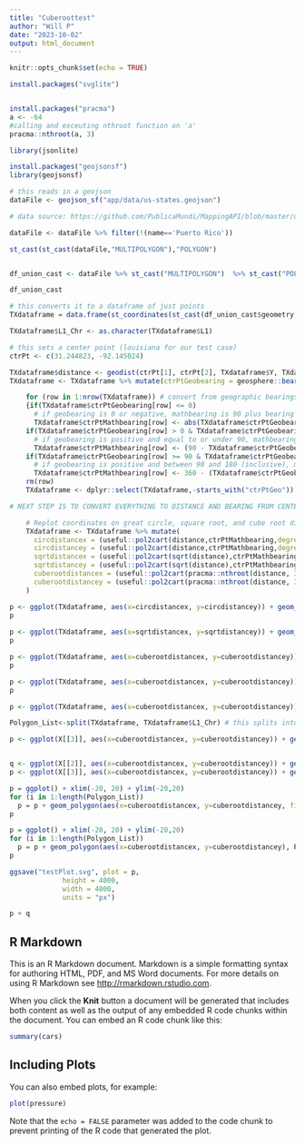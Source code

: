 ```yaml
---
title: "Cuberoottest"
author: "Will P"
date: "2023-10-02"
output: html_document
---
```


```r
knitr::opts_chunk$set(echo = TRUE)

install.packages("svglite")


install.packages("pracma")
a <- -64
#calling and exceuting nthroot function on 'a'
pracma::nthroot(a, 3)

library(jsonlite)

install.packages("geojsonsf")
library(geojsonsf)

# this reads in a geojson
dataFile <- geojson_sf("app/data/us-states.geojson")

# data source: https://github.com/PublicaMundi/MappingAPI/blob/master/data/geojson/us-states.json

dataFile <- dataFile %>% filter(!(name=='Puerto Rico'))

st_cast(st_cast(dataFile,"MULTIPOLYGON"),"POLYGON")


df_union_cast <- dataFile %>% st_cast("MULTIPOLYGON")  %>% st_cast("POLYGON")

df_union_cast

# this converts it to a dataframe of just points
TXdataframe = data.frame(st_coordinates(st_cast(df_union_cast$geometry,"MULTIPOINT")))

TXdataframe$L1_Chr <- as.character(TXdataframe$L1)

# this sets a center point (louisiana for our test case)
ctrPt <- c(31.244823, -92.145024)

TXdataframe$distance <- geodist(ctrPt[1], ctrPt[2], TXdataframe$Y, TXdataframe$X, units = "km")
TXdataframe <- TXdataframe %>% mutate(ctrPtGeobearing = geosphere::bearing(c(ctrPt[2],ctrPt[1]), cbind(X, Y), a=6378137, f=1/298.257223563)) # get bearing of all points to center

    for (row in 1:nrow(TXdataframe)) # convert from geographic bearings to polar coordinates
    {if(TXdataframe$ctrPtGeobearing[row] <= 0)
      # if geobearing is 0 or negative, mathbearing is 90 plus bearing
      TXdataframe$ctrPtMathbearing[row] <- abs(TXdataframe$ctrPtGeobearing[row]) + 90
    if(TXdataframe$ctrPtGeobearing[row] > 0 & TXdataframe$ctrPtGeobearing[row] < 90)
      # if geobearing is positive and equal to or under 90, mathbearing is 90 - bearing
      TXdataframe$ctrPtMathbearing[row] <- (90 - TXdataframe$ctrPtGeobearing[row])
    if(TXdataframe$ctrPtGeobearing[row] >= 90 & TXdataframe$ctrPtGeobearing[row] <= 180)
      # if geobearing is positive and between 90 and 180 (inclusive), mathbearing is 360 - (geobearing - 90)
      TXdataframe$ctrPtMathbearing[row] <- 360 - (TXdataframe$ctrPtGeobearing[row] - 90)}
    rm(row)
    TXdataframe <- dplyr::select(TXdataframe,-starts_with("ctrPtGeo"))

# NEXT STEP IS TO CONVERT EVERYTHING TO DISTANCE AND BEARING FROM CENTER POINT

    # Replot coordinates on great circle, square root, and cube root distance scales
    TXdataframe <- TXdataframe %>% mutate(
      circdistancex = (useful::pol2cart(distance,ctrPtMathbearing,degrees = TRUE)[[1]]),
      circdistancey = (useful::pol2cart(distance,ctrPtMathbearing,degrees = TRUE)[[2]]),
      sqrtdistancex = (useful::pol2cart(sqrt(distance),ctrPtMathbearing,degrees = TRUE)[[1]]), 
      sqrtdistancey = (useful::pol2cart(sqrt(distance),ctrPtMathbearing,degrees = TRUE)[[2]]),
      cuberootdistancex = (useful::pol2cart(pracma::nthroot(distance, 3),ctrPtMathbearing,degrees = TRUE)[[1]]), 
      cuberootdistancey = (useful::pol2cart(pracma::nthroot(distance, 3),ctrPtMathbearing,degrees = TRUE)[[2]])
    )

p <- ggplot(TXdataframe, aes(x=circdistancex, y=circdistancey)) + geom_polygon(aes(fill=L1_Chr)) + xlim(-7000, 7000) + ylim(-7000,7000)
p
    
p <- ggplot(TXdataframe, aes(x=sqrtdistancex, y=sqrtdistancey)) + geom_polygon(fill=NA, colour = "black", size = .2) + xlim(-90, 90) + ylim(-90,90)
p

p <- ggplot(TXdataframe, aes(x=cuberootdistancex, y=cuberootdistancey)) + geom_polygon(aes(fill=L1_Chr), colour = "black", size = .2) + xlim(-20, 20) + ylim(-20,20)
p

p <- ggplot(TXdataframe, aes(x=cuberootdistancex, y=cuberootdistancey)) + geom_polygon(aes(), rule = 'winding', fill = 'gray', colour = "black", size = .2) + xlim(-20, 20) + ylim(-20,20)
p    

p <- ggplot(TXdataframe, aes(x=cuberootdistancex, y=cuberootdistancey)) + geom_polygon(aes(), rule = 'winding', fill = 'gray', colour = "black", size = .2) + xlim(-20, 20) + ylim(-20,20)

Polygon_List<-split(TXdataframe, TXdataframe$L1_Chr) # this splits into list of polygons, but some are still multipolygons (and would need to be split previously)

p <- ggplot(X[[3]], aes(x=cuberootdistancex, y=cuberootdistancey)) + geom_polygon(aes(), rule = 'winding', fill = 'gray', colour = "black", size = .2) + xlim(-20, 20) + ylim(-20,20)


q <- ggplot(X[[2]], aes(x=cuberootdistancex, y=cuberootdistancey)) + geom_polygon(aes(), rule = 'winding', fill = 'gray', colour = "black", size = .2) + xlim(-20, 20) + ylim(-20,20)
p <- ggplot(X[[3]], aes(x=cuberootdistancex, y=cuberootdistancey)) + geom_polygon(aes(), rule = 'winding', fill = 'gray', colour = "black", size = .2) + xlim(-20, 20) + ylim(-20,20)

p = ggplot() + xlim(-20, 20) + ylim(-20,20)
for (i in 1:length(Polygon_List))
  p = p + geom_polygon(aes(x=cuberootdistancex, y=cuberootdistancey, fill=L1_Chr), Polygon_List[[i]], rule = 'winding', colour = "black", size = .2)
p

p = ggplot() + xlim(-20, 20) + ylim(-20,20)
for (i in 1:length(Polygon_List))
  p = p + geom_polygon(aes(x=cuberootdistancex, y=cuberootdistancey), Polygon_List[[i]], rule = 'winding', colour = "black",  fill='gray', size = .2)
p

ggsave("testPlot.svg", plot = p,
             height = 4000,
             width = 4000,
             units = "px") 

p + q    
```

## R Markdown

This is an R Markdown document. Markdown is a simple formatting syntax for authoring HTML, PDF, and MS Word documents. For more details on using R Markdown see <http://rmarkdown.rstudio.com>.

When you click the **Knit** button a document will be generated that includes both content as well as the output of any embedded R code chunks within the document. You can embed an R code chunk like this:

```r
summary(cars)
```

## Including Plots

You can also embed plots, for example:

```r
plot(pressure)
```

Note that the `echo = FALSE` parameter was added to the code chunk to prevent printing of the R code that generated the plot.
